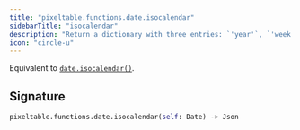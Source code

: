 ```yaml
---
title: "pixeltable.functions.date.isocalendar"
sidebarTitle: "isocalendar"
description: "Return a dictionary with three entries: `'year'`, `'week'`, and `'weekday'`."
icon: "circle-u"
---
```

Equivalent to [`date.isocalendar()`](https://docs.python.org/3/library/datetime.html#datetime.date.isocalendar).


## Signature

```python
pixeltable.functions.date.isocalendar(self: Date) -> Json
```

